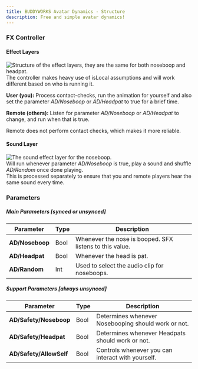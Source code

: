 ```yaml
---
title: BUDDYWORKS Avatar Dynamics - Structure
description: Free and simple avatar dynamics!
---
```


### FX Controller
#### Effect Layers
![Structure of the effect layers, they are the same for both noseboop and headpat.](./img/003.webp)  
The controller makes heavy use of isLocal assumptions and will work different based on who is running it.  

**User (you):** Process contact-checks, run the animation for yourself and also set the parameter *AD/Noseboop* or *AD/Headpat* to true for a brief time.  

**Remote (others):** Listen for parameter *AD/Noseboop* or *AD/Headpat* to change, and run when that is true.

Remote does not perform contact checks, which makes it more reliable.

#### Sound Layer
![The sound effect layer for the noseboop.](./img/004.webp)  
Will run whenever parameter *AD/Noseboop* is true, play a sound and shuffle *AD/Random* once done playing.  
This is processed separately to ensure that you and remote players hear the same sound every time.


### Parameters

##### Main Parameters [synced or unsynced]
| Parameter         | Type   | Description                                                                                     |
|-------------------|--------|-------------------------------------------------------------------------------------------------|
| **AD/Noseboop**   | Bool   | Whenever the nose is booped. SFX listens to this value.                                        |
| **AD/Headpat**    | Bool   | Whenever the head is pat.                                                                        |
| **AD/Random**      | Int    | Used to select the audio clip for noseboops.                                                  |

##### Support Parameters [always unsynced]
| Parameter                     | Type   | Description                                                                                     |
|-------------------------------|--------|-------------------------------------------------------------------------------------------------|
| **AD/Safety/Noseboop**        | Bool   | Determines whenever Nosebooping should work or not.                                            |
| **AD/Safety/Headpat**         | Bool   | Determines whenever Headpats should work or not.                                               |
| **AD/Safety/AllowSelf**       | Bool   | Controls whenever you can interact with yourself.                                              |


